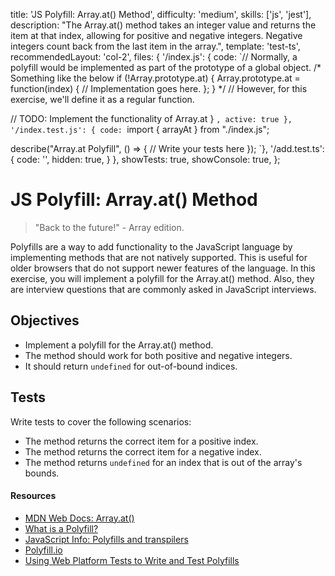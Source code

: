   title: 'JS Polyfill: Array.at() Method',
  difficulty: 'medium',
  skills: ['js', 'jest'],
  description:
    "The Array.at() method takes an integer value and returns the item at that index, allowing for positive and negative integers. Negative integers count back from the last item in the array.",
  template: 'test-ts',
  recommendedLayout: 'col-2',
  files: {
    '/index.js': {
      code: `// Normally, a polyfill would be implemented as part of the prototype of a global object.
/* Something like the below
if (!Array.prototype.at) {
  Array.prototype.at = function(index) {
    // Implementation goes here.
  };
} 
*/
// However, for this exercise, we'll define it as a regular function.

  // TODO: Implement the functionality of Array.at
}
`,
      active: true
    },
    '/index.test.js': {
      code: `import { arrayAt } from "./index.js";

describe("Array.at Polyfill", () => {
  // Write your tests here
});
`},
    '/add.test.ts': {
      code: '',
      hidden: true,
    }
  },
  showTests: true,
  showConsole: true,
};

# JS Polyfill: Array.at() Method

> "Back to the future!" - Array edition.

Polyfills are a way to add functionality to the JavaScript language by implementing methods that are not natively supported. This is useful for older browsers that do not support newer features of the language. In this exercise, you will implement a polyfill for the Array.at() method. Also, they are interview questions that are commonly asked in JavaScript interviews.

## Objectives
- Implement a polyfill for the Array.at() method.
- The method should work for both positive and negative integers.
- It should return `undefined` for out-of-bound indices.

## Tests

Write tests to cover the following scenarios:
- The method returns the correct item for a positive index.
- The method returns the correct item for a negative index.
- The method returns `undefined` for an index that is out of the array's bounds.


#### Resources

- <a target="_blank" href="https://developer.mozilla.org/en-US/docs/Web/JavaScript/Reference/Global_Objects/Array/at">MDN Web Docs: Array.at()</a>
- <a target="_blank" href="https://remysharp.com/2010/10/08/what-is-a-polyfill">What is a Polyfill?</a>
- <a target="_blank" href="https://javascript.info/polyfills">JavaScript Info: Polyfills and transpilers</a>
- <a target="_blank" href="https://polyfill.io/">Polyfill.io</a>
- <a target="_blank" href="https://www.oddbird.net/2023/05/01/web-platform-tests-polyfills/">Using Web Platform Tests to Write and Test Polyfills</a>

